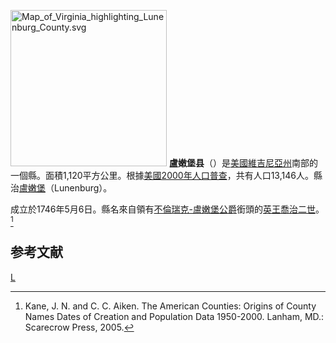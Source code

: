 {{noteTA
|T=zh-hans:卢嫩堡县 (弗吉尼亚州);zh-hk:盧嫩堡縣 (維珍尼亞州);zh-tw:盧嫩堡郡 (維吉尼亞州);
|1=zh-hans:县;zh-hk:縣;zh-tw:郡;
}}
[[File:Map_of_Virginia_highlighting_Lunenburg_County.svg|250px]]
'''盧嫩堡县'''（{{lang-en|Lunenburg County}}）是[[美國|美國]][[維吉尼亞州|維吉尼亞州]]南部的一個縣。面積1,120平方公里。根據[[美國2000年人口普查|美國2000年人口普查]]，共有人口13,146人。縣治[[盧嫩堡_(維吉尼亞州)|盧嫩堡]]（Lunenburg）。

成立於1746年5月6日。縣名來自領有[[不倫瑞克-盧嫩堡公爵|不倫瑞克-盧嫩堡公爵]]銜頭的[[英國君主列表|英王]][[喬治二世_(英國)|喬治二世]]。<ref>Kane, J. N. and C. C. Aiken. The American Counties: Origins of County Names Dates of Creation and Population Data 1950-2000. Lanham, MD.: Scarecrow Press, 2005.</ref>

==参考文献==
<div class="references-small">
<references />
</div>
{{弗吉尼亚州}}
[[Category:維吉尼亞州縣|L]]